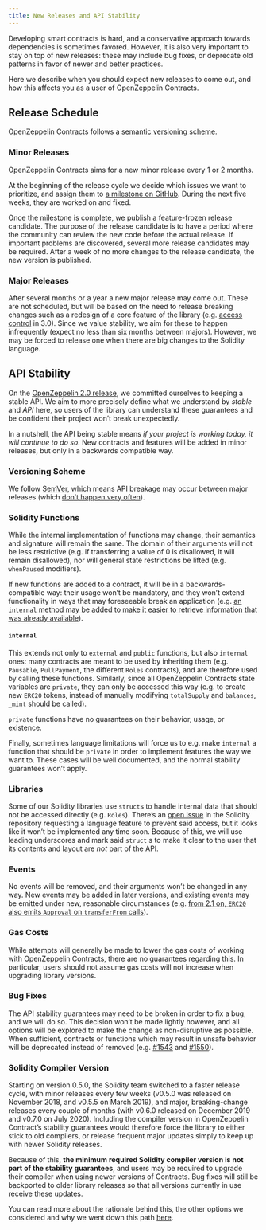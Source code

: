 ```yaml
---
title: New Releases and API Stability
---
```


Developing smart contracts is hard, and a conservative approach towards dependencies is sometimes favored. However, it is also very important to stay on top of new releases: these may include bug fixes, or deprecate old patterns in favor of newer and better practices.

Here we describe when you should expect new releases to come out, and how this affects you as a user of OpenZeppelin Contracts.

## Release Schedule

OpenZeppelin Contracts follows a [semantic versioning scheme](#versioning-scheme).

### Minor Releases

OpenZeppelin Contracts aims for a new minor release every 1 or 2 months.

At the beginning of the release cycle we decide which issues we want to prioritize, and assign them to [a milestone on GitHub](https://github.com/OpenZeppelin/openzeppelin-contracts/milestones). During the next five weeks, they are worked on and fixed.

Once the milestone is complete, we publish a feature-frozen release candidate. The purpose of the release candidate is to have a period where the community can review the new code before the actual release. If important problems are discovered, several more release candidates may be required. After a week of no more changes to the release candidate, the new version is published.

### Major Releases

After several months or a year a new major release may come out. These are not scheduled, but will be based on the need to release breaking changes such as a redesign of a core feature of the library (e.g. [access control](https://github.com/OpenZeppelin/openzeppelin-contracts/pulls/2112) in 3.0). Since we value stability, we aim for these to happen infrequently (expect no less than six months between majors). However, we may be forced to release one when there are big changes to the Solidity language.

## API Stability

On the [OpenZeppelin 2.0 release](https://github.com/OpenZeppelin/openzeppelin-contracts/releases/tag/v2.0.0), we committed ourselves to keeping a stable API. We aim to more precisely define what we understand by _stable_ and _API_ here, so users of the library can understand these guarantees and be confident their project won’t break unexpectedly.

In a nutshell, the API being stable means _if your project is working today, it will continue to do so_. New contracts and features will be added in minor releases, but only in a backwards compatible way.

### Versioning Scheme

We follow [SemVer](https://semver.org/), which means API breakage may occur between major releases (which [don’t happen very often](#release-schedule)).

### Solidity Functions

While the internal implementation of functions may change, their semantics and signature will remain the same. The domain of their arguments will not be less restrictive (e.g. if transferring a value of 0 is disallowed, it will remain disallowed), nor will general state restrictions be lifted (e.g. `whenPaused` modifiers).

If new functions are added to a contract, it will be in a backwards-compatible way: their usage won’t be mandatory, and they won’t extend functionality in ways that may foreseeable break an application (e.g. [an `internal` method may be added to make it easier to retrieve information that was already available](https://github.com/OpenZeppelin/openzeppelin-contracts/issues/1512)).

#### `internal`

This extends not only to `external` and `public` functions, but also `internal` ones: many contracts are meant to be used by inheriting them (e.g. `Pausable`, `PullPayment`, the different `Roles` contracts), and are therefore used by calling these functions. Similarly, since all OpenZeppelin Contracts state variables are `private`, they can only be accessed this way (e.g. to create new `ERC20` tokens, instead of manually modifying `totalSupply` and `balances`, `_mint` should be called).

`private` functions have no guarantees on their behavior, usage, or existence.

Finally, sometimes language limitations will force us to e.g. make `internal` a function that should be `private` in order to implement features the way we want to. These cases will be well documented, and the normal stability guarantees won’t apply.

### Libraries

Some of our Solidity libraries use ``struct``s to handle internal data that should not be accessed directly (e.g. `Roles`). There’s an [open issue](https://github.com/ethereum/solidity/issues/4637) in the Solidity repository requesting a language feature to prevent said access, but it looks like it won’t be implemented any time soon. Because of this, we will use leading underscores and mark said `struct` s to make it clear to the user that its contents and layout are _not_ part of the API.

### Events

No events will be removed, and their arguments won’t be changed in any way. New events may be added in later versions, and existing events may be emitted under new, reasonable circumstances (e.g. [from 2.1 on, `ERC20` also emits `Approval` on `transferFrom` calls](https://github.com/OpenZeppelin/openzeppelin-contracts/issues/707)).

### Gas Costs

While attempts will generally be made to lower the gas costs of working with OpenZeppelin Contracts, there are no guarantees regarding this. In particular, users should not assume gas costs will not increase when upgrading library versions.

### Bug Fixes

The API stability guarantees may need to be broken in order to fix a bug, and we will do so. This decision won’t be made lightly however, and all options will be explored to make the change as non-disruptive as possible. When sufficient, contracts or functions which may result in unsafe behavior will be deprecated instead of removed (e.g. [#1543](https://github.com/OpenZeppelin/openzeppelin-contracts/pull/1543) and [#1550](https://github.com/OpenZeppelin/openzeppelin-contracts/pull/1550)).

### Solidity Compiler Version

Starting on version 0.5.0, the Solidity team switched to a faster release cycle, with minor releases every few weeks (v0.5.0 was released on November 2018, and v0.5.5 on March 2019), and major, breaking-change releases every couple of months (with v0.6.0 released on December 2019 and v0.7.0 on July 2020). Including the compiler version in OpenZeppelin Contract’s stability guarantees would therefore force the library to either stick to old compilers, or release frequent major updates simply to keep up with newer Solidity releases.

Because of this, **the minimum required Solidity compiler version is not part of the stability guarantees**, and users may be required to upgrade their compiler when using newer versions of Contracts. Bug fixes will still be backported to older library releases so that all versions currently in use receive these updates.

You can read more about the rationale behind this, the other options we considered and why we went down this path [here](https://github.com/OpenZeppelin/openzeppelin-contracts/issues/1498#issuecomment-449191611).
